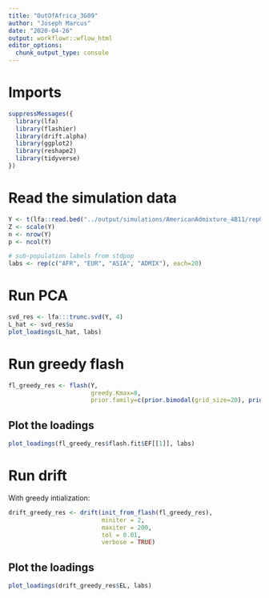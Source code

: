 ```yaml
---
title: "OutOfAfrica_3G09"
author: "Joseph Marcus"
date: "2020-04-26"
output: workflowr::wflow_html
editor_options:
  chunk_output_type: console
---
```


# Imports

```r
suppressMessages({
  library(lfa)
  library(flashier)
  library(drift.alpha)
  library(ggplot2)
  library(reshape2)
  library(tidyverse)
})
```

# Read the simulation data

```r
Y <- t(lfa::read.bed("../output/simulations/AmericanAdmixture_4B11/rep0_maf_ldprune"))
Z <- scale(Y)
n <- nrow(Y)
p <- ncol(Y)

# sub-population labels from stdpop
labs <- rep(c("AFR", "EUR", "ASIA", "ADMIX"), each=20)
```

# Run PCA

```r
svd_res <- lfa:::trunc.svd(Y, 4)
L_hat <- svd_res$u
plot_loadings(L_hat, labs)
```

# Run greedy flash

```r
fl_greedy_res <- flash(Y, 
                       greedy.Kmax=8, 
                       prior.family=c(prior.bimodal(grid_size=20), prior.normal()))
```

## Plot the loadings 

```r
plot_loadings(fl_greedy_res$flash.fit$EF[[1]], labs)
```

# Run drift

With greedy intialization:

```r
drift_greedy_res <- drift(init_from_flash(fl_greedy_res), 
                          miniter = 2, 
                          maxiter = 200, 
                          tol = 0.01, 
                          verbose = TRUE)
```

## Plot the loadings 

```r
plot_loadings(drift_greedy_res$EL, labs)
```
